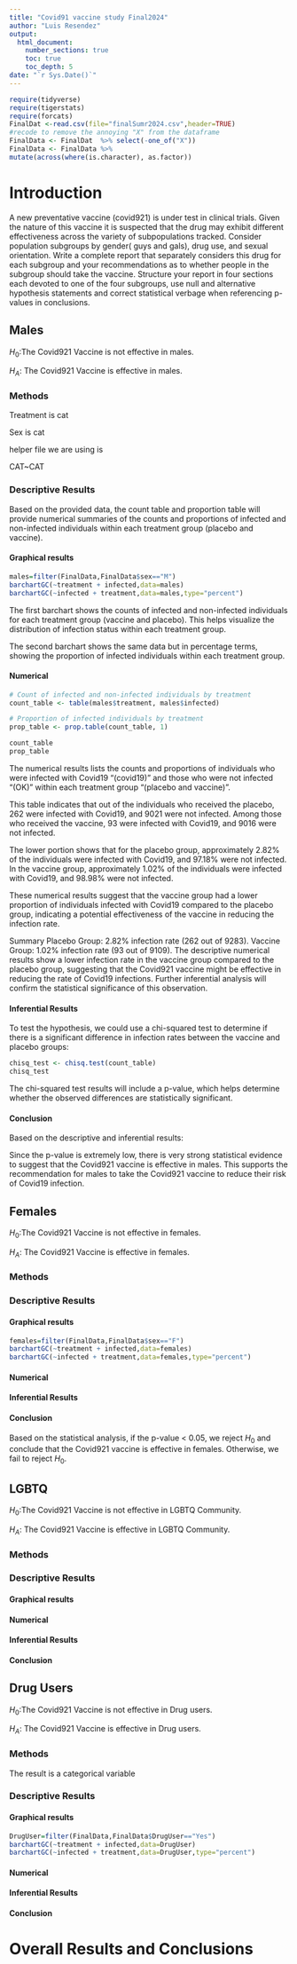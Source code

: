```yaml
---
title: "Covid91 vaccine study Final2024"
author: "Luis Resendez"
output: 
  html_document:
    number_sections: true
    toc: true
    toc_depth: 5
date: "`r Sys.Date()`" 
---
```


```r
require(tidyverse)
require(tigerstats)
require(forcats)
FinalDat <-read.csv(file="finalSumr2024.csv",header=TRUE)
#recode to remove the annoying "X" from the dataframe
FinalData <- FinalDat  %>% select(-one_of("X"))
FinalData <- FinalData %>%
mutate(across(where(is.character), as.factor))
```

# Introduction

A new  preventative vaccine (covid921) is under test in clinical trials. Given the nature of this vaccine it is suspected that the drug may exhibit different effectiveness across the variety of subpopulations tracked. Consider population subgroups by gender( guys and gals), drug use, and sexual orientation. Write a complete report that separately considers this drug for each subgroup and your recommendations as to whether people in the subgroup should take the vaccine. Structure your report in four sections each devoted to one of the four subgroups, use null and alternative hypothesis statements and correct statistical verbage when referencing p-values in conclusions.


## Males

$H_0$:The Covid921 Vaccine is not effective in males.


$H_A$: The Covid921 Vaccine is effective in males.




### Methods 

Treatment is cat 

Sex is cat 

helper file we are using is 

CAT~CAT 


### Descriptive Results

Based on the provided data, the count table and proportion table will provide numerical summaries of the counts and proportions of infected and non-infected individuals within each treatment group (placebo and vaccine).


#### Graphical results

```r
males=filter(FinalData,FinalData$sex=="M")
barchartGC(~treatment + infected,data=males)
barchartGC(~infected + treatment,data=males,type="percent")

```


The first barchart shows the counts of infected and non-infected individuals for each treatment group (vaccine and placebo). This helps visualize the distribution of infection status within each treatment group.

The second barchart shows the same data but in percentage terms, showing the proportion of infected individuals within each treatment group.


#### Numerical


```r
# Count of infected and non-infected individuals by treatment
count_table <- table(males$treatment, males$infected)

# Proportion of infected individuals by treatment
prop_table <- prop.table(count_table, 1)

count_table
prop_table

```

The numerical results lists the counts and proportions of individuals who were infected with Covid19 "(covid19)" and those who were not infected "(OK)" within each treatment group "(placebo and vaccine)".

This table indicates that out of the individuals who received the placebo, 262 were infected with Covid19, and 9021 were not infected. Among those who received the vaccine, 93 were infected with Covid19, and 9016 were not infected.


The lower portion shows that for the placebo group, approximately 2.82% of the individuals were infected with Covid19, and 97.18% were not infected. In the vaccine group, approximately 1.02% of the individuals were infected with Covid19, and 98.98% were not infected.

These numerical results suggest that the vaccine group had a lower proportion of individuals infected with Covid19 compared to the placebo group, indicating a potential effectiveness of the vaccine in reducing the infection rate.

Summary
Placebo Group: 2.82% infection rate (262 out of 9283).
Vaccine Group: 1.02% infection rate (93 out of 9109).
The descriptive numerical results show a lower infection rate in the vaccine group compared to the placebo group, suggesting that the Covid921 vaccine might be effective in reducing the rate of Covid19 infections. Further inferential analysis will confirm the statistical significance of this observation.

#### Inferential Results

To test the hypothesis, we could use a chi-squared test to determine if there is a significant difference in infection rates between the vaccine and placebo groups:


```r
chisq_test <- chisq.test(count_table)
chisq_test

```
The chi-squared test results will include a p-value, which helps determine whether the observed differences are statistically significant.

#### Conclusion

Based on the descriptive and inferential results:

Since the p-value is extremely low, there is very strong statistical evidence to suggest that the Covid921 vaccine is effective in males. This supports the recommendation for males to take the Covid921 vaccine to reduce their risk of Covid19 infection.



## Females

$H_0$:The Covid921 Vaccine is not effective in females.


$H_A$: The Covid921 Vaccine is effective in females.


### Methods

### Descriptive Results

#### Graphical results

```r
females=filter(FinalData,FinalData$sex=="F")
barchartGC(~treatment + infected,data=females)
barchartGC(~infected + treatment,data=females,type="percent")

```


#### Numerical

#### Inferential Results

#### Conclusion

Based on the statistical analysis, if the p-value < 0.05, we reject $H_0$ and conclude that the Covid921 vaccine is effective in females. Otherwise, we fail to reject $H_0$.



## LGBTQ

$H_0$:The Covid921 Vaccine is not effective in LGBTQ Community.


$H_A$: The Covid921 Vaccine is effective in LGBTQ Community.


### Methods

### Descriptive Results

#### Graphical results

#### Numerical

#### Inferential Results

#### Conclusion





## Drug Users 

$H_0$:The Covid921 Vaccine is not effective in Drug users.


$H_A$: The Covid921 Vaccine is effective in Drug users.


### Methods
The result is a categorical variable  

### Descriptive Results

#### Graphical results

```r
DrugUser=filter(FinalData,FinalData$DrugUser=="Yes")
barchartGC(~treatment + infected,data=DrugUser)
barchartGC(~infected + treatment,data=DrugUser,type="percent")

```


#### Numerical

#### Inferential Results

#### Conclusion



# Overall Results and Conclusions